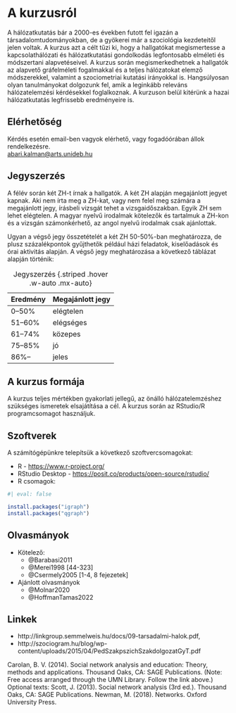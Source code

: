 # A kurzusról {.unnumbered}

A hálózatkutatás bár a 2000-es években futott fel igazán a társadalomtudományokban, de a gyökerei már a szociológia kezdeteitől jelen voltak. A kurzus azt a célt tűzi ki, hogy a hallgatókat megismertesse a kapcsolathálózati és hálózatkutatási gondolkodás legfontosabb elméleti és módszertani alapvetéseivel. A kurzus során megismerkedhetnek a hallgatók az alapvető gráfelméleti fogalmakkal és a
teljes hálózatokat elemző módszerekkel, valamint a szociometriai kutatási irányokkal is.
Hangsúlyosan olyan tanulmányokat dolgozunk fel, amik a leginkább releváns hálózatelemzési kérdésekkel foglalkoznak. A kurzuson belül kitérünk a hazai hálózatkutatás legfrissebb eredményeire is.


## Elérhetőség

Kérdés esetén email-ben vagyok elérhető, vagy fogadóórában állok
rendelkezésre.\
[abari.kalman\@arts.unideb.hu](mailto:abari.kalman@arts.unideb.hu){.email}

## Jegyszerzés

A félév során két ZH-t írnak a hallgatók. A két ZH alapján megajánlott jegyet kapnak. Aki nem írta meg a ZH-kat, vagy nem felel meg számára a megajánlott jegy, írásbeli vizsgát tehet a vizsgaidőszakban. Egyik ZH sem lehet elégtelen. A magyar nyelvű irodalmak kötelezők és tartalmuk a ZH-kon és a vizsgán számonkérhető, az angol nyelvű irodalmak csak ajánlottak.

Ugyan a végső jegy összetételét a két ZH 50-50%-ban meghatározza, de plusz százalékpontok gyűjthetők például házi feladatok, kiselőadások és órai aktivitás alapján. A végső jegy meghatározása a következő táblázat alapján történik:


| Eredmény   | Megajánlott jegy |
|------------|------------------|
| 0--50%     | elégtelen        |
| 51--60%    | elégséges        |
| 61--74%    | közepes          |
| 75--85%    | jó               |
| 86%--      | jeles            |

: Jegyszerzés {.striped .hover .w-auto .mx-auto}

## A kurzus formája

A kurzus teljes mértékben gyakorlati jellegű, az önálló hálózatelemzéshez szükséges ismeretek elsajátítása a cél. A kurzus során az RStudio/R programcsomagot használjuk.

## Szoftverek

A számítógépünkre telepítsük a következő szoftvercsomagokat:

- R - [https://www.r-project.org/](https://www.r-project.org/)
- RStudio Desktop - [https://posit.co/products/open-source/rstudio/](https://posit.co/products/open-source/rstudio/)
- R csomagok:

```{r}
#| eval: false

install.packages("igraph")
install.packages("qgraph")
```


## Olvasmányok

- Kötelező:
    - @Barabasi2011
    - @Merei1998 [44-323]
    - @Csermely2005 [1-4, 8 fejezetek]
- Ajánlott olvasmányok
    - @Molnar2020
    - @HoffmanTamas2022
    
    
## Linkek

- http://linkgroup.semmelweis.hu/docs/09-tarsadalmi-halok.pdf,
- http://szociogram.hu/blog/wp-content/uploads/2015/04/PedSzakpszichSzakdolgozatGyT.pdf


Carolan, B. V. (2014). Social network analysis and education: Theory, methods and applications. Thousand Oaks, CA: SAGE Publications.  (Note: Free access arranged through the UMN Library. Follow the link above.)
Optional texts: 
Scott, J. (2013). Social network analysis (3rd ed.). Thousand Oaks, CA: SAGE Publications.
Newman, M. (2018). Networks. Oxford University Press. 


